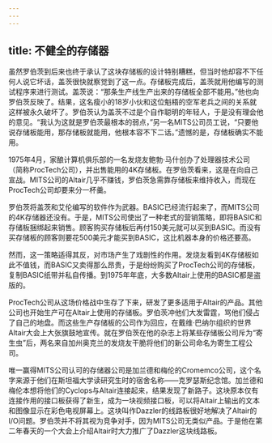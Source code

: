 ```yaml
---
---
---
```

title: 不健全的存储器
---




虽然罗伯茨到后来也终于承认了这块存储板的设计特别糟糕，但当时他却容不下任何人说它坏话，盖茨很快就察觉到了这一点。存储板完成后，盖茨就用他编写的测试程序来进行测试。盖茨说：“那条生产线生产出来的存储板全部不能用。”他也向罗伯茨反映了。结果，这名瘦小的18岁小伙和这位魁梧的空军老兵之间的关系就这样被永久破坏了。罗伯茨认为盖茨不过是个自作聪明的年轻人，于是没有理会他的意见。“我认为这就是罗伯茨最根本的弱点，”另一名MITS公司员工说，“只要他说存储板能用，那存储板就能用，他根本容不下二话。”遗憾的是，存储板确实不能用。

1975年4月，家酿计算机俱乐部的一名发烧友鲍勃·马什创办了处理器技术公司（简称ProcTech公司），并出售能用的4K存储板。在罗伯茨看来，这是在向自己宣战。MITS公司的Altair几乎不赚钱，罗伯茨急需靠存储板来维持收入，而现在ProcTech公司却要来分一杯羹。

罗伯茨将盖茨和艾伦编写的软件作为武器。BASIC已经流行起来了，而MITS公司的4K存储器还没有。于是，MITS公司使出了一种老式的营销策略，即将BASIC和存储板捆绑起来销售。顾客购买存储板后再付150美元就可以买到BASIC。而没有买存储板的顾客则要花500美元才能买到BASIC，这比机器本身的价格还要高。

然而，这一策略适得其反，对市场产生了戏剧性的作用。发烧友看到4K存储板如此不值钱，而BASIC又卖得那么昂贵，于是纷纷购买了ProcTech公司的存储板，复制BASIC纸带并私自传播。到1975年年底，大多数Altair上使用的BASIC都是盗版的。

ProcTech公司从这场价格战中生存了下来，研发了更多适用于Altair的产品。其他公司也开始生产可在Altair上使用的存储板。罗伯茨冲他们大发雷霆，骂他们侵占了自己的地盘。而这些生产存储板的公司作为回应，在戴维·巴纳尔组织的世界Altair大会上大张旗鼓地宣传。就在罗伯茨在他的杂志上将某些存储板公司斥为“寄生虫”后，两名来自加州奥克兰的发烧友干脆将他们的新公司命名为寄生工程公司。

唯一赢得MITS公司认可的存储器公司是加兰德和梅伦的Cromemco公司，这个名字来源于他们在斯坦福大学读研究生时的宿舍名称——克罗瑟斯纪念馆。加兰德和梅伦本想将他们的Cyclops与Altair连接起来，结果发现了新路子。这块原本仅有连接作用的接口板获得了新生，成为一块视频接口板，可以将Altair上输出的文本和图像显示在彩色电视屏幕上。这块叫作Dazzler的线路板很好地解决了Altair的I/O问题。罗伯茨并不将其视为竞争对手，因为MITS公司无类似产品。于是他在第二年春天的一个大会上介绍Altair时大力推广了Dazzler这块线路板。